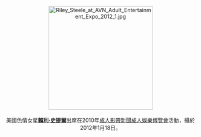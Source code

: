<center>
[[File:Riley_Steele_at_AVN_Adult_Entertainment_Expo_2012_1.jpg|275px]]
<br><br>
美國色情女星'''[[賴利·史提爾|賴利·史提爾]]'''出席在2010年[[成人影帶新聞成人娛樂博覽會|成人影帶新聞成人娛樂博覽會]]活動，攝於2012年1月18日。
<p>
</center>